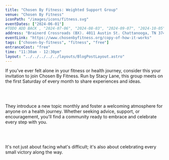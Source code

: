 ```yaml
---
title: "Chosen By Fitness: Weighted Support Group"
venue: "Chosen By Fitness"
iconPath: "/images/icons/fitness.svg"
eventDates: ["2024-06-01"]
#TODO ADD BACK , "2024-07-06", "2024-08-03", "2024-09-07", "2024-10-05", "2024-11-02"
address: "Brainerd Crossroads (BX). 4011 Austin St. Chattanooga, TN 37411"
eventLink: "https://www.chosenbyfitness.org/copy-of-how-it-works"
tags: ["chosen-by-fitness", "fitness", "free"]
entranceCost: "free"
time: "11:30am - 12:30pm"
layout: "../../../../../layouts/BlogPostLayout.astro"
---
```


If you've ever felt alone in your fitness or health journey, consider this your invitation to join Chosen By Fitness. Run by Stacy Lane, this group meets on the first Saturday of every month to share experiences and ideas.

<br /><br />

They introduce a new topic monthly and foster a welcoming atmosphere for anyone on a health journey. Whether seeking advice, support, or encouragement, you'll find a community ready to embrace and celebrate every step with you.

<br /><br />

It's not just about facing what's difficult; it's also about celebrating every small victory along the way.

